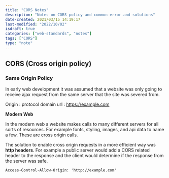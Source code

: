 ```yaml
---
title: "CORS Notes"
description: "Notes on CORS policy and common error and solutions"
date-created: 2021/03/15 14:19:17
last-modified: "2022/10/02"
isdraft: true
categories: ["web-standards", "notes"]
tags: ["CORS"]
type: "note"
---
```


## CORS (Cross origin policy)

### Same Origin Policy

In early web development it was assumed that a website was only going to receive ajax request from the same server that the site was severed from.

Origin
: protocol domain url
: https://example.com

**Modern Web**

In the modern web a website makes calls to many different servers for all sorts of resources. For example fonts, styling, images, and api data to name a few. These are cross origin calls.

The solution to enable cross origin requests in a more efficient way was **http headers**. For example a public server would add a CORS related header to the response and the client would determine if the response from the server was safe.

```
Access-Control-Allow-Origin: 'http://example.com'
```

```mermaid


```
